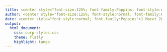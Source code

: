 ```yaml
---
title: <center style="font-size:125%; font-family:Poppins; font-style:normal">Tutorial Membangun Matriks dengan RStudio</center>
author: <center style="font-size:125%; font-style:normal; font-family:Poppins">Dosen Pengampu = Muhammad Suhartono </center> <br> <center style="font-size:125%; font-style:normal; font-family:Poppins">Mata kuliah = Linear Aljebra <br><br> ![](https://lis.uin-malang.ac.id/images/logouin.png){width=25%}
date: <center style="font-style:normal; font-family:Poppins">1 Maret 2021</center>
output: 
  html_document:
    css: corp-styles.css
    theme: flatly
    highlight: tango
---
```

